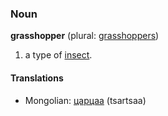 ===Noun===
'''grasshopper''' (plural: [[grasshoppers]])

# a type of [[insect]].

====Translations====
*Mongolian: [[царцаа]] (tsartsaa)